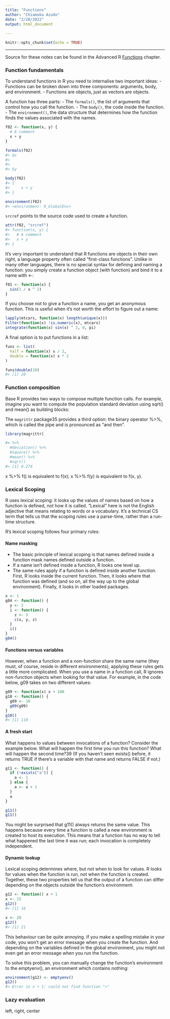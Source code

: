 ```yaml
---
title: "Functions"
author: "Chiamaka Azodo"
date: "2/20/2022"
output: html_document
  
---
```


```r
knitr::opts_chunk$set(echo = TRUE)
```
***

Source for these notes can be found in the Advanced R [Functions](https://adv-r.hadley.nz/functions.html) chapter.


### Function fundamentals

To understand functions in R you need to internalise two important ideas:
- Functions can be broken down into three components: arguments, body, and environment.
- Functions are objects, just as vectors are objects.


A function has three parts:
- The `formals()`, the list of arguments that control how you call the function.
- The `body()`, the code inside the function.
- The `environment()`, the data structure that determines how the function finds the values associated with the names.

```r
f02 <- function(x, y) {
  # A comment
  x + y
}

formals(f02)
#> $x
#> 
#> 
#> $y

body(f02)
#> {
#>     x + y
#> }

environment(f02)
#> <environment: R_GlobalEnv>
```


`srcref` points to the source code used to create a function.
```r
attr(f02, "srcref")
#> function(x, y) {
#>   # A comment
#>   x + y
#> }
```


It’s very important to understand that R functions are objects in their own right, a language property often called “first-class functions”. Unlike in many other languages, there is no special syntax for defining and naming a function: you simply create a function object (with function) and bind it to a name with <-:

```r
f01 <- function(x) {
  sin(1 / x ^ 2)
}
```


If you choose not to give a function a name, you get an anonymous function. This is useful when it’s not worth the effort to figure out a name:

```r
lapply(mtcars, function(x) length(unique(x)))
Filter(function(x) !is.numeric(x), mtcars)
integrate(function(x) sin(x) ^ 2, 0, pi)
```


A final option is to put functions in a list:

```r
funs <- list(
  half = function(x) x / 2,
  double = function(x) x * 2
)

funs$double(10)
#> [1] 20
```


### Function composition

Base R provides two ways to compose multiple function calls. For example, imagine you want to compute the population standard deviation using sqrt() and mean() as building blocks:


The `magrittr` package35 provides a third option: the binary operator %>%, which is called the pipe and is pronounced as “and then”.

```r
library(magrittr)

#x %>%
  #deviation() %>%
  #square() %>%
  #mean() %>%
  #sqrt()
#> [1] 0.274
```

x %>% f() is equivalent to f(x); x %>% f(y) is equivalent to f(x, y).


### Lexical Scoping

R uses lexical scoping: it looks up the values of names based on how a function is defined, not how it is called. “Lexical” here is not the English adjective that means relating to words or a vocabulary. It’s a technical CS term that tells us that the scoping rules use a parse-time, rather than a run-time structure.

R’s lexical scoping follows four primary rules:

#### Name masking
  - The basic principle of lexical scoping is that names defined inside a function mask names defined outside a function.
  - If a name isn’t defined inside a function, R looks one level up.
  - The same rules apply if a function is defined inside another function. First, R looks inside the current function. Then, it looks where that function was defined (and so on, all the way up to the global environment). Finally, it looks in other loaded packages.
  
```r
x <- 1
g04 <- function() {
  y <- 2
  i <- function() {
    z <- 3
    c(x, y, z)
  }
  i()
}
g04()
```


#### Functions versus variables

However, when a function and a non-function share the same name (they must, of course, reside in different environments), applying these rules gets a little more complicated. When you use a name in a function call, R ignores non-function objects when looking for that value. For example, in the code below, g09 takes on two different values:
  
  
```r
g09 <- function(x) x + 100
g10 <- function() {
  g09 <- 10
  g09(g09)
}
g10()
#> [1] 110
```
  
#### A fresh start

What happens to values between invocations of a function? Consider the example below. What will happen the first time you run this function? What will happen the second time?39 (If you haven’t seen exists() before, it returns TRUE if there’s a variable with that name and returns FALSE if not.)

```r
g11 <- function() {
  if (!exists("a")) {
    a <- 1
  } else {
    a <- a + 1
  }
  a
}

g11()
g11()
```

You might be surprised that g11() always returns the same value. This happens because every time a function is called a new environment is created to host its execution. This means that a function has no way to tell what happened the last time it was run; each invocation is completely independent. 

#### Dynamic lookup

Lexical scoping determines where, but not when to look for values. R looks for values when the function is run, not when the function is created. Together, these two properties tell us that the output of a function can differ depending on the objects outside the function’s environment:

```r
g12 <- function() x + 1
x <- 15
g12()
#> [1] 16

x <- 20
g12()
#> [1] 21
```

This behaviour can be quite annoying. If you make a spelling mistake in your code, you won’t get an error message when you create the function. And depending on the variables defined in the global environment, you might not even get an error message when you run the function.

To solve this problem, you can manually change the function’s environment to the emptyenv(), an environment which contains nothing:

```r
environment(g12) <- emptyenv()
g12()
#> Error in x + 1: could not find function "+"
```


### Lazy evaluation
left, right, center









